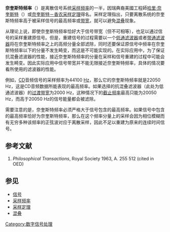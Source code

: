 {{noteTA
|G1=Communication
}}
'''奈奎斯特频率'''（{{lang-en|Nyquist frequency}}）是离散信号系统[[采样频率|采样频率]]的一半，因瑞典裔美國工程師[[哈里·奈奎斯特|哈里·奈奎斯特]]（{{lang|en|Harry Nyquist}}）或[[采样定理|奈奎斯特－香农采样定理]]得名。采样定理指出，只要离散系统的奈奎斯特频率高于被采样信号的最高频率或[[带宽|带宽]]，就可以避免[[混叠|混叠]]现象。

从理论上说，即使奈奎斯特频率恰好大于信号带宽（但不可相等），也足以通过信号的采样重建原信号。但是，重建信号的过程需要以一个[[低通滤波器|低通滤波器]]或者[[带通滤波器|带通滤波器]]将在奈奎斯特频率之上的高频分量全部滤除，同时还要保证原信号中频率在奈奎斯特频率以下的分量不发生畸变，而这是不可能实现的。在实际应用中，为了保证抗混叠滤波器的性能，接近奈奎斯特频率的分量在采样和信号重建的过程中可能会发生畸变。因此实际应用中信号带宽并不能无限接近奈奎斯特频率，具体的情况要看所使用的滤波器的性能。

例如，[[CD|CD]]音频信号的采样频率为44100 [[Hz|Hz]]，那么它的奈奎斯特频率就是22050 Hz，这是CD音频数据所能表现的最高频率。如果选择的抗混叠滤波器（此处为低通滤波器）的[[过渡带宽|过渡带宽]]为2000 Hz，这种情况下的[[截止频率|截止频率]]最高只能为20050 Hz，而高于20050 Hz的信号能量都会被滤除。

需要注意的是，奈奎斯特频率必须严格大于信号包含的最高频率。如果信号中包含的最高频率恰好为奈奎斯特频率，那么在这个频率分量上的采样会因为相位模糊而有无穷多种该频率的正弦波对应于离散采样，因此不足以重建为原来的连续时间信号。

==参考文献==
# ''Philosophical Transactions'', Royal Society 1963, A. 255 512 (cited in OED)

==参见==
*[[信号_(信息论)|信号]]
*[[采样频率|采样频率]]
*[[采样定理|采样定理]]
*[[混叠|混叠]]

{{DSP}}

[[Category:数字信号处理|Category:数字信号处理]]
